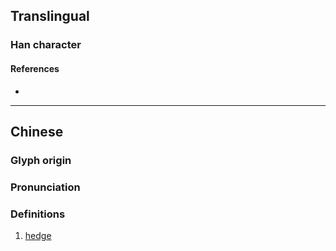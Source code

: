 {{character info}}
==Translingual==

===Han character===
{{Han char|rn=75|rad=木|as=06|sn=10|four=42900|canj=DMNN|ids=⿰[[木]][[列]]}}

====References====
* {{Han ref|kx=0523.260|dkj=14739|dj=0912.050|hdz=21197.030|uh=6835|ud=26677|bh=D1E4|bd=53732}}

----

==Chinese==
{{zh-forms}}

===Glyph origin===
{{Han etym}}

===Pronunciation===
{{zh-pron
|m=liè
|c=lai6
|mc=y
|oc=y
|ma=
|cat=n
}}

===Definitions===
{{zh-hanzi}}

# [[hedge]]